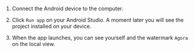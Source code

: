 <PlatformWrapper platform="flutter">

1.  Connect the Android device to the computer.

2.  Click `Run app` on your Android Studio. A moment later you will see the project installed on your device.

3.  When the app launches, you can see yourself and the watermark `Agora` on the local view.
</PlatformWrapper>
